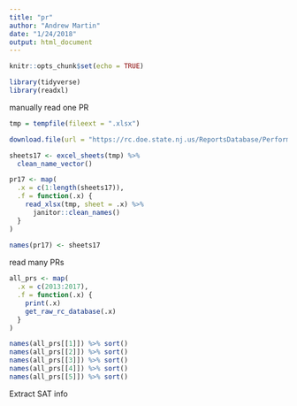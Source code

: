 ```yaml
---
title: "pr"
author: "Andrew Martin"
date: "1/24/2018"
output: html_document
---
```


```r
knitr::opts_chunk$set(echo = TRUE)
```

```r

library(tidyverse)
library(readxl)
```

manually read one PR

```r

tmp = tempfile(fileext = ".xlsx")

download.file(url = "https://rc.doe.state.nj.us/ReportsDatabase/PerformanceReports.xlsx", destfile = tmp, mode = "wb")

sheets17 <- excel_sheets(tmp) %>%
  clean_name_vector()

pr17 <- map(
  .x = c(1:length(sheets17)),
  .f = function(.x) {
    read_xlsx(tmp, sheet = .x) %>%
      janitor::clean_names()
  }
)
  
names(pr17) <- sheets17

```

read many PRs

```r

all_prs <- map(
  .x = c(2013:2017),
  .f = function(.x) {
    print(.x)
    get_raw_rc_database(.x)
  }
)

```

```r

names(all_prs[[1]]) %>% sort()
names(all_prs[[2]]) %>% sort()
names(all_prs[[3]]) %>% sort()
names(all_prs[[4]]) %>% sort()
names(all_prs[[5]]) %>% sort()

```

Extract SAT info
